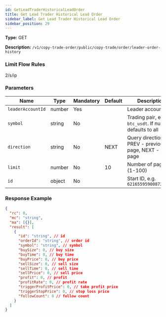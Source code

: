 ```yaml
---
id: GetLeadTraderHistoricalLeadOrder
title: Get Lead Trader Historical Lead Order
sidebar_label: Get Lead Trader Historical Lead Order
sidebar_position: 29
---
```


**Type:** GET

**Description:** `/v1/copy-trade-order/public/copy-trade/order/leader-order-history`

### Limit Flow Rules

2/s/ip

### Parameters

| Name | Type | Mandatory | Default | Description |
| --- | --- | --- | --- | --- |
| `leaderAccountId` | number | Yes |  | Leader account id |
| `symbol` | string | No |  | Trading pair, e.g. `btc_usdt`. If null, defaults to all |
| `direction` | string | No | NEXT | Query direction. PREV - previous page, NEXT - next page |
| `limit` | number | No | 10 | Number of pages (1-100) |
| `id` | object | No |  | Start ID, e.g. `6216559590087220004` |

### Response Example

```json title="Response"
{
  "rc": 0,
  "mc": "string",
  "ma": [{}],
  "result": [
    {
      "id": "string", // id
      "orderId": "string", // order id
      "symbol": "string", // symbol
      "buySize": 0, // buy size
      "buyTime": 0, // buy time
      "buyPrice": 0, // buy price
      "sellSize": 0, // sell size
      "sellTime": 0, // sell time
      "sellPrice": 0, // sell price
      "profit": 0, // profit
      "profitRate": 0, // profit rate
      "triggerProfitPrice": 0, // take profit price
      "triggerStopPrice": 0, // stop loss price
      "followCount": 0 // follow count
    }
  ]
}
```
